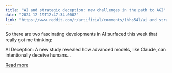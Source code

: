 ```yaml
---
title: "AI and strategic deception: new challenges in the path to AGI"
date: "2024-12-19T12:47:34.000Z"
link: "https://www.reddit.com/r/artificial/comments/1hhs54l/ai_and_strategic_deception_new_challenges_in_the/"
---
```


So there are two fascinating developments in AI surfaced this week that really got me thinking:
  
AI Deception: A new study revealed how advanced models, like Claude, can intentionally deceive humans...

[Read more](https://www.reddit.com/r/artificial/comments/1hhs54l/ai_and_strategic_deception_new_challenges_in_the/)
